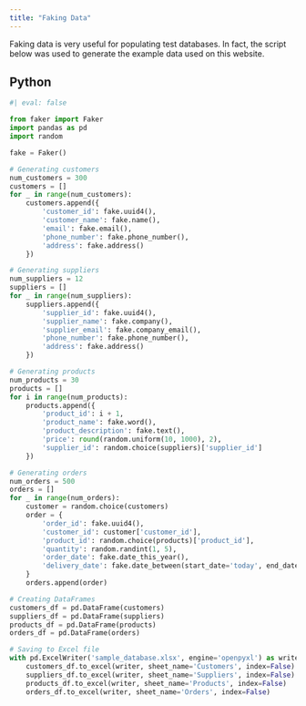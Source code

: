 ```yaml
---
title: "Faking Data"
---
```


Faking data is very useful for populating test databases. In fact, the script below was used to generate the example data used on this website.

::: {.panel-tabset}
## Python
```python
#| eval: false

from faker import Faker
import pandas as pd
import random

fake = Faker()

# Generating customers
num_customers = 300
customers = []
for _ in range(num_customers):
    customers.append({
        'customer_id': fake.uuid4(),
        'customer_name': fake.name(),
        'email': fake.email(),
        'phone_number': fake.phone_number(),
        'address': fake.address()
    })

# Generating suppliers
num_suppliers = 12
suppliers = []
for _ in range(num_suppliers):
    suppliers.append({
        'supplier_id': fake.uuid4(),
        'supplier_name': fake.company(),
        'supplier_email': fake.company_email(),
        'phone_number': fake.phone_number(),
        'address': fake.address()
    })

# Generating products
num_products = 30
products = []
for i in range(num_products):
    products.append({
        'product_id': i + 1,
        'product_name': fake.word(),
        'product_description': fake.text(),
        'price': round(random.uniform(10, 1000), 2),
        'supplier_id': random.choice(suppliers)['supplier_id']
    })

# Generating orders
num_orders = 500
orders = []
for _ in range(num_orders):
    customer = random.choice(customers)
    order = {
        'order_id': fake.uuid4(),
        'customer_id': customer['customer_id'],
        'product_id': random.choice(products)['product_id'],
        'quantity': random.randint(1, 5),
        'order_date': fake.date_this_year(),
        'delivery_date': fake.date_between(start_date='today', end_date='+30d')
    }
    orders.append(order)

# Creating DataFrames
customers_df = pd.DataFrame(customers)
suppliers_df = pd.DataFrame(suppliers)
products_df = pd.DataFrame(products)
orders_df = pd.DataFrame(orders)

# Saving to Excel file
with pd.ExcelWriter('sample_database.xlsx', engine='openpyxl') as writer:
    customers_df.to_excel(writer, sheet_name='Customers', index=False)
    suppliers_df.to_excel(writer, sheet_name='Suppliers', index=False)
    products_df.to_excel(writer, sheet_name='Products', index=False)
    orders_df.to_excel(writer, sheet_name='Orders', index=False)
```
:::
